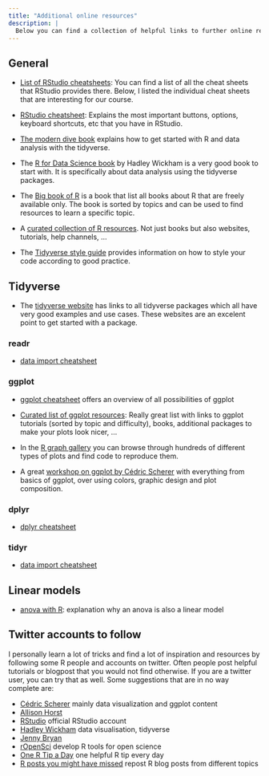 ```yaml
---
title: "Additional online resources"
description: |
  Below you can find a collection of helpful links to further online resources regarding the workshop topics.
---
```


## General

- [List of RStudio cheatsheets](https://www.rstudio.com/resources/cheatsheets/): You can find a list of all the cheat sheets that RStudio provides there. Below, I listed the individual cheat sheets that are interesting for our course.

- [RStudio cheatsheet](https://raw.githubusercontent.com/rstudio/cheatsheets/master/rstudio-ide.pdf): Explains the most important buttons, options, keyboard shortcuts, etc that you have in RStudio.

- [The modern dive book](https://moderndive.com/1-getting-started.html#code) explains how to get started with R and data analysis with the tidyverse.

- The [R for Data Science book](https://r4ds.had.co.nz/index.html) by Hadley Wickham is a very good book to start with. It is specifically about data analysis using the tidyverse packages.

- The [Big book of R](https://www.bigbookofr.com/) is a book that list all books about R that are freely available only. The book is sorted by topics and can be used to find resources to learn a specific topic.

- A [curated collection of R resources](https://github.com/iamericfletcher/awesome-r-learning-resources). Not just books but also websites, tutorials, help channels, ...

- The [Tidyverse style guide](https://style.tidyverse.org/) provides information on how to style your code according to good practice.


## Tidyverse

- The [tidyverse website](https://tidyverse.org/) has links to all tidyverse packages which all have very good examples and use cases. These websites are an excelent point to get started with a package.

### readr

- [data import cheatsheet](https://raw.githubusercontent.com/rstudio/cheatsheets/master/data-import.pdf)

### ggplot

- [ggplot cheatsheet](https://raw.githubusercontent.com/rstudio/cheatsheets/master/data-visualization-2.1.pdf) offers an overview of all possibilities of ggplot

- [Curated list of ggplot resources](https://github.com/erikgahner/awesome-ggplot2):
Really great list with links to ggplot tutorials (sorted by topic and difficulty), books, additional packages to make your plots look nicer, ...

- In the [R graph gallery](https://www.r-graph-gallery.com/) you can browse through hundreds of different types of plots and find code to reproduce them.

- A great [workshop on ggplot by Cédric Scherer](https://rstudio-conf-2022.github.io/ggplot2-graphic-design/) with everything from basics of ggplot, over using colors, graphic design and plot composition.

 

### dplyr

- [dplyr cheatsheet](https://raw.githubusercontent.com/rstudio/cheatsheets/master/data-transformation.pdf)

### tidyr

- [data import cheatsheet](https://raw.githubusercontent.com/rstudio/cheatsheets/master/data-import.pdf)

## Linear models

- [anova with R](https://stats.libretexts.org/Bookshelves/Applied_Statistics/Book%3A_Learning_Statistics_with_R_-_A_tutorial_for_Psychology_Students_and_other_Beginners_(Navarro)/16%3A_Factorial_ANOVA/16.06%3A_ANOVA_As_a_Linear_Model): explanation why an anova is also a linear model

## Twitter accounts to follow

I personally learn a lot of tricks and find a lot of inspiration and resources by following some R people and accounts on twitter. Often people post helpful tutorials or blogpost that you would not find otherwise. If you are a twitter user, you can try that as well.
Some suggestions that are in no way complete are:

- [Cédric Scherer](https://twitter.com/CedScherer) mainly data visualization and ggplot content
- [Allison Horst](https://twitter.com/allison_horst)
- [RStudio](https://twitter.com/rstudio) official RStudio account
- [Hadley Wickham](https://twitter.com/hadleywickham) data visualisation, tidyverse
- [Jenny Bryan](https://twitter.com/JennyBryan)
- [rOpenSci](https://twitter.com/rOpenSci) develop R tools for open science
- [One R Tip a Day](https://twitter.com/RLangTip) one helpful R tip every day
- [R posts you might have missed](https://twitter.com/icymi_r) repost R blog posts from different topics





